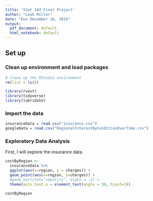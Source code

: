 ```yaml
---
title: 'Stat 184 Final Project'
author: "Leah Miller"
date: "Due December 16, 2019"
output:
  pdf_document: default
  html_notebook: default
---
```


## Set up
### Clean up environment and load packages
```r
# clean up the RStudio environment 
rm(list = ls())
```

```r
library(rvest)
library(tidyverse)
library(lubridate)
```

### Import the data

```r
insuranceData = read.csv("insurance.csv")
googleData = read.csv("RegionalInterestByConditionOverTime.csv")
```

### Exploratory Data Analysis
First, I will explore the insurance data.

```r
costByRegion <-
  insuranceData %>% 
  ggplot(aes(x=region, y = charges)) +
  geom_point(aes(x=region, y=charges)) +
  #geom_bar(stat="identity", alpha = .2) +
  theme(axis.text.x = element_text(angle = 30, hjust=1))

costByRegion
```



